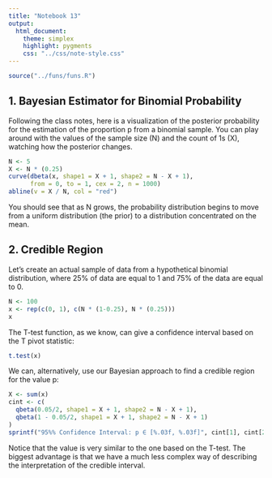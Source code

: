 ```yaml
---
title: "Notebook 13"
output:
  html_document:
    theme: simplex
    highlight: pygments
    css: "../css/note-style.css"
---
```


```r
source("../funs/funs.R")
```

## 1. Bayesian Estimator for Binomial Probability

Following the class notes, here is a visualization of the 
posterior probability for the estimation of the proportion
p from a binomial sample. You can play around with the values
of the sample size (N) and the count of 1s (X), watching how
the posterior changes.

```r
N <- 5
X <- N * (0.25)
curve(dbeta(x, shape1 = X + 1, shape2 = N - X + 1),
      from = 0, to = 1, cex = 2, n = 1000)
abline(v = X / N, col = "red")
```

You should see that as N grows, the probability distribution
begins to move from a uniform distribution (the prior) to a
distribution concentrated on the mean.

## 2. Credible Region

Let's create an actual sample of data from a hypothetical
binomial distribution, where 25% of data are equal to 1 and
75% of the data are equal to 0.

```r
N <- 100
x <- rep(c(0, 1), c(N * (1-0.25), N * (0.25)))
x
```

The T-test function, as we know, can give a confidence interval
based on the T pivot statistic:

```r
t.test(x)
```

We can, alternatively, use our Bayesian approach to find a 
credible region for the value p:

```r
X <- sum(x)
cint <- c(
  qbeta(0.05/2, shape1 = X + 1, shape2 = N - X + 1),
  qbeta(1 - 0.05/2, shape1 = X + 1, shape2 = N - X + 1)
)
sprintf("95%% Confidence Interval: p ∈ [%.03f, %.03f]", cint[1], cint[2])
```

Notice that the value is very similar to the one based on the
T-test. The biggest advantage is that we have a much less 
complex way of describing the interpretation of the credible
interval. 
